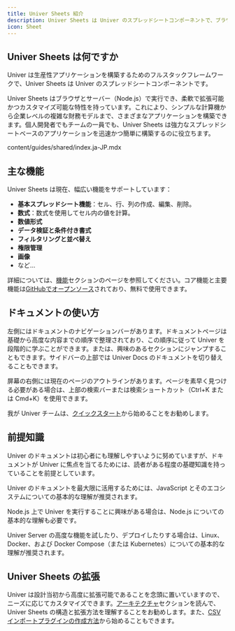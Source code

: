 ```yaml
---
title: Univer Sheets 紹介
description: Univer Sheets は Univer のスプレッドシートコンポーネントで、ブラウザと Node.js をサポートし、柔軟で拡張可能かつカスタマイズ可能な特性を持っています。
icon: Sheet
---
```


## Univer Sheets は何ですか

Univer は生産性アプリケーションを構築するためのフルスタックフレームワークで、Univer Sheets は Univer のスプレッドシートコンポーネントです。

Univer Sheets はブラウザとサーバー（Node.js）で実行でき、柔軟で拡張可能かつカスタマイズ可能な特性を持っています。これにより、シンプルな計算機から企業レベルの複雑な財務モデルまで、さまざまなアプリケーションを構築できます。個人開発者でもチームの一員でも、Univer Sheets は強力なスプレッドシートベースのアプリケーションを迅速かつ簡単に構築するのに役立ちます。

<include cwd>content/guides/shared/index.ja-JP.mdx</include>

## 主な機能

Univer Sheets は現在、幅広い機能をサポートしています：

- **基本スプレッドシート機能**：セル、行、列の作成、編集、削除。
- **数式**：数式を使用してセル内の値を計算。
- **数値形式**
- **データ検証と条件付き書式**
- **フィルタリングと並べ替え**
- **権限管理**
- **画像**
- など...

詳細については、[機能](/guides/sheets/features/core)セクションのページを参照してください。コア機能と主要機能は[GitHubでオープンソース](https://github.com/dream-num/univer)されており、無料で使用できます。

## ドキュメントの使い方

左側にはドキュメントのナビゲーションバーがあります。ドキュメントページは基礎から高度な内容までの順序で整理されており、この順序に従って Univer を段階的に学ぶことができます。または、興味のあるセクションにジャンプすることもできます。サイドバーの上部では Univer Docs のドキュメントを切り替えることもできます。

屏幕の右側には現在のページのアウトラインがあります。ページを素早く見つける必要がある場合は、上部の検索バーまたは検索ショートカット（Ctrl+K または Cmd+K）を使用できます。

我が Univer チームは、[クイックスタート](/guides/sheets/getting-started/quickstart)から始めることをお勧めします。

## 前提知識

Univer のドキュメントは初心者にも理解しやすいように努めていますが、ドキュメントが Univer に焦点を当てるためには、読者がある程度の基礎知識を持っていることを前提としています。

Univer のドキュメントを最大限に活用するためには、JavaScript とそのエコシステムについての基本的な理解が推奨されます。

Node.js 上で Univer を実行することに興味がある場合は、Node.js についての基本的な理解も必要です。

Univer Server の高度な機能を試したり、デプロイしたりする場合は、Linux、Docker、および Docker Compose（または Kubernetes）についての基本的な理解が推奨されます。

## Univer Sheets の拡張

Univer は設計当初から高度に拡張可能であることを念頭に置いていますので、ニーズに応じてカスタマイズできます。[アーキテクチャ](/guides/recipes/architecture/univer)セクションを読んで、Univer Sheets の構造と拡張方法を理解することをお勧めします。また、[CSV インポートプラグインの作成方法](/guides/recipes/practices/csv-import-plugin)から始めることもできます。

<Cards>
  <Card
    title="クイックスタート"
    href="/zh-CN/guides/sheets/getting-started/quickstart"
  />

  <Card
    title="Node.js 上での実行"
    href="/zh-CN/guides/sheets/getting-started/integrations/node"
  />

  <Card
    title="高度な機能の統合"
    href="/zh-CN/guides/sheets/getting-started/pro"
  />

  <Card
    title="機能一覧"
    href="/zh-CN/guides/sheets/features/core"
  />
</Cards>
